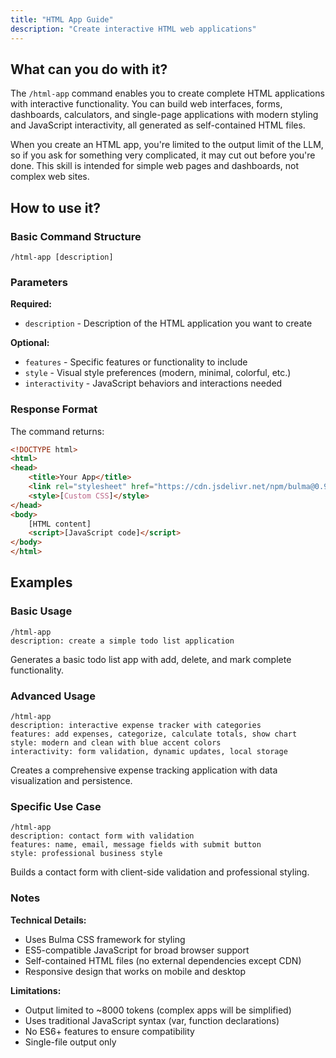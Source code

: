 ```yaml
---
title: "HTML App Guide"
description: "Create interactive HTML web applications"
---
```


## What can you do with it?

The `/html-app` command enables you to create complete HTML applications with interactive functionality. You can build web interfaces, forms, dashboards, calculators, and single-page applications with modern styling and JavaScript interactivity, all generated as self-contained HTML files.

<Warning>
When you create an HTML app, you're limited to the output limit of the LLM, so if you ask for something very complicated, it may cut out before you're done. This skill is intended for simple web pages and dashboards, not complex web sites.
</Warning>

## How to use it?

### Basic Command Structure
```
/html-app [description]
```

### Parameters

**Required:**

- `description` - Description of the HTML application you want to create

**Optional:**

- `features` - Specific features or functionality to include
- `style` - Visual style preferences (modern, minimal, colorful, etc.)
- `interactivity` - JavaScript behaviors and interactions needed

### Response Format

The command returns:
```html
<!DOCTYPE html>
<html>
<head>
    <title>Your App</title>
    <link rel="stylesheet" href="https://cdn.jsdelivr.net/npm/bulma@0.9.3/css/bulma.min.css">
    <style>[Custom CSS]</style>
</head>
<body>
    [HTML content]
    <script>[JavaScript code]</script>
</body>
</html>
```

## Examples

### Basic Usage
```
/html-app
description: create a simple todo list application
```
Generates a basic todo list app with add, delete, and mark complete functionality.

### Advanced Usage
```
/html-app
description: interactive expense tracker with categories
features: add expenses, categorize, calculate totals, show chart
style: modern and clean with blue accent colors
interactivity: form validation, dynamic updates, local storage
```
Creates a comprehensive expense tracking application with data visualization and persistence.

### Specific Use Case
```
/html-app
description: contact form with validation
features: name, email, message fields with submit button
style: professional business style
```
Builds a contact form with client-side validation and professional styling.

### Notes

**Technical Details:**
- Uses Bulma CSS framework for styling
- ES5-compatible JavaScript for broad browser support
- Self-contained HTML files (no external dependencies except CDN)
- Responsive design that works on mobile and desktop

**Limitations:**
- Output limited to ~8000 tokens (complex apps will be simplified)
- Uses traditional JavaScript syntax (var, function declarations)
- No ES6+ features to ensure compatibility
- Single-file output only
